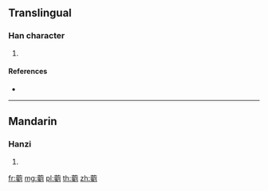 {{character info/new}}
==Translingual==

===Han character===
{{Han char|rn=140|rad=艸|as=15|sn=21|four=44120|canj=THCN}}

# {{defn|Han|sort=艸15}}

====References====
* {{Han ref|kx=1066.150|dkj=32355|hdz=53321.080|uh=85F0|ud=34288|bh=F2D6|bd=62166}}

----

==Mandarin==

===Hanzi===
{{cmn-hanzi|pin=[[liú]] ([[liu2]])|wg=liu<sup>2</sup>}}

# {{defn|lang=cmn|sort=艸15}}

[[fr:藰]]
[[mg:藰]]
[[pl:藰]]
[[th:藰]]
[[zh:藰]]